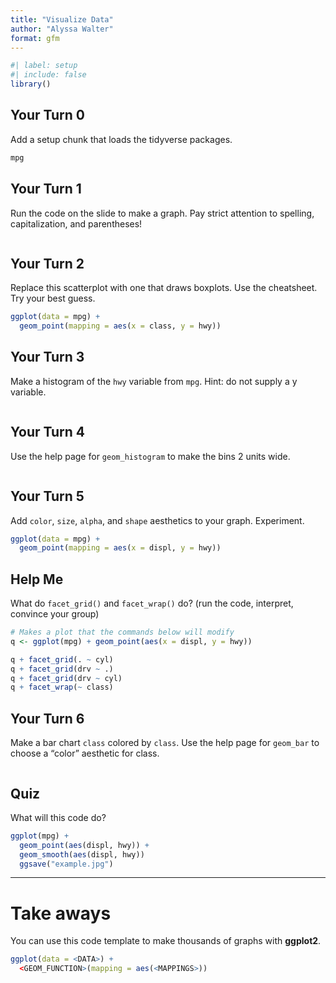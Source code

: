 ```yaml
---
title: "Visualize Data"
author: "Alyssa Walter"
format: gfm
---
```



```r
#| label: setup
#| include: false
library()
```


## Your Turn 0

Add a setup chunk that loads the tidyverse packages.


```r
mpg
```


## Your Turn 1

Run the code on the slide to make a graph. Pay strict attention to spelling, capitalization, and parentheses!

```r

```


## Your Turn 2

Replace this scatterplot with one that draws boxplots. Use the cheatsheet. Try your best guess.

```r
ggplot(data = mpg) +
  geom_point(mapping = aes(x = class, y = hwy))
```


## Your Turn 3

Make a histogram of the `hwy` variable from `mpg`. Hint: do not supply a y variable.

```r

```

## Your Turn 4

Use the help page for `geom_histogram` to make the bins 2 units wide.

```r

```


## Your Turn 5

Add `color`, `size`, `alpha`, and `shape` aesthetics to your graph. Experiment.  

```r
ggplot(data = mpg) +
  geom_point(mapping = aes(x = displ, y = hwy))
```

## Help Me

What do `facet_grid()` and `facet_wrap()` do? 
(run the code, interpret, convince your group)

```r
# Makes a plot that the commands below will modify
q <- ggplot(mpg) + geom_point(aes(x = displ, y = hwy))

q + facet_grid(. ~ cyl)
q + facet_grid(drv ~ .)
q + facet_grid(drv ~ cyl)
q + facet_wrap(~ class)
```


## Your Turn 6

Make a bar chart `class` colored by `class`. Use the help page for `geom_bar` to choose a "color" aesthetic for class.

```r

```

## Quiz

What will this code do?

```r
ggplot(mpg) + 
  geom_point(aes(displ, hwy)) +
  geom_smooth(aes(displ, hwy)) 
  ggsave("example.jpg")
```


***

# Take aways

You can use this code template to make thousands of graphs with **ggplot2**.

```r
ggplot(data = <DATA>) +
  <GEOM_FUNCTION>(mapping = aes(<MAPPINGS>))
```